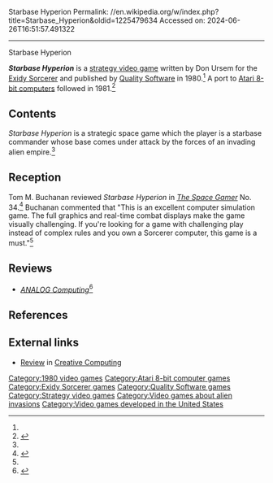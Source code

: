 Starbase Hyperion
Permalink: //en.wikipedia.org/w/index.php?title=Starbase_Hyperion&oldid=1225479634
Accessed on: 2024-06-26T16:51:57.491322



------
Starbase Hyperion
{{Infobox video game
| collapsible = 
| state = 
| italic title = 
| title = Starbase Hyperion
| image = File:Starbase Hyperion (Cover).jpg
| alt = 
| caption = 
| developer = 
| publisher = [[Quality Software]]
| series = 
| designer = Don Ursem<ref name="giantlist">{{cite web |last1=Hague |first1=James |title=The Giant List of Classic Game Programmers |url=https://dadgum.com/giantlist/}}</ref>
| platforms = [[Exidy Sorcerer|Sorcerer]], [[Atari 8-bit]]
| released = '''1980:''' Sorcerer<br>'''1981:''' Atari
| genre = Strategy
| modes = 
}}

'''''Starbase Hyperion''''' is a [[strategy video game]] written by Don Ursem for the [[Exidy Sorcerer]] and published by [[Quality Software]] in 1980.<ref name=giantlist/> A port to [[Atari 8-bit computers]] followed in 1981.<ref name="mania">{{cite web |title=Starbase Hyperion |url=http://www.atarimania.com/game-atari-400-800-xl-xe-starbase-hyperion_5019.html |website=Atari Mania}}</ref>

==Contents==
''Starbase Hyperion'' is a strategic space game which the player is a starbase commander whose base comes under attack by the forces of an invading alien empire.<ref name="SG"/>

==Reception==
Tom M. Buchanan reviewed ''Starbase Hyperion'' in ''[[The Space Gamer]]'' No. 34.<ref name="SG">{{cite journal|last=Buchanan |first=Tom M. |date=December 1980 |title=Capsule Reviews|journal=[[The Space Gamer]]|publisher=[[Steve Jackson Games]]|issue=34|pages=35–36}}</ref> Buchanan commented that "This is an excellent computer simulation game. The full graphics and real-time combat displays make the game visually challenging. If you're looking for a game with challenging play instead of complex rules and you own a Sorcerer computer, this game is a must."<ref name="SG"/>

==Reviews==
*''[[ANALOG Computing]]''<ref>{{cite web | url=https://archive.org/details/AnalogIssue1-5/Analog%20Issue%204%20%28Unknown%201982%29/page/n33/mode/2up | title=A.N.A.L.O.G. Atari Magazine Issues 1 - 5 }}</ref>

==References==
{{reflist}}

==External links==
*[https://archive.org/details/CreativeComputingbetterScan198102/page/n35/mode/2up Review] in [[Creative Computing]]

[[Category:1980 video games]]
[[Category:Atari 8-bit computer games]]
[[Category:Exidy Sorcerer games]]
[[Category:Quality Software games]]
[[Category:Strategy video games]]
[[Category:Video games about alien invasions]]
[[Category:Video games developed in the United States]]


{{strategy-videogame-stub}}